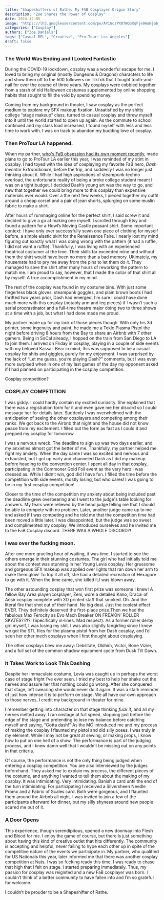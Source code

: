 ```yaml
---
title: "Shapeshifters of Rathe: My FAB Cosplayer Origin Story"
description: "Zoe Shares the Power of Cosplay"
date: 2024-12-05
image: "https://lh3.googleusercontent.com/pw/AP1GczPX07WQGXqPje9AoNjab_hRbCoxF4Lfn6mEVJEcdJzHPRpoWX1wKpggAEekbN4qpCXmH99FVlPLKkhok6XvnZV7KCVV2Wv0cYP__r2bz5C9yZUj_BCOFJpE5JLj1jToUD4GUS-PC327CQaW-dBDANob0Q=w828-h622-s-no?authuser=0"
categories: ["Cosplay"]
authors: ["Zoe Daniels"]
tags: ["Casual REL", "Creative", "Pro-Tour: Los Angeles"]
draft: false
---
```


###  The World Was Ending and I Looked Fantastic
During the COVID-19 lockdown, cosplay was a wonderful escape for me. I loved to bring my original (mostly Dungeons & Dragons) characters to life and show them off to the 500 followers on TikTok that I fought tooth-and-nail for over the course of three years. My cosplays were cobbled together from a stash of old Halloween costumes supplemented by online shopping habits that sought to fill the void by spending money. 

Coming from my background in theater, I saw cosplay as the perfect medium to explore my SFX makeup fixation. Unsatisfied by my shitty college “stage makeup” class, turned to casual cosplay and threw myself into it until the world started to open up again. As the commute to school continued and my class load increased, I found myself with less and less time to work with. I was on track to abandon my budding love of cosplay.

### Then ProTour LA happened.

When my partner, [who's FaB obsession had its own moment recently](https://overpit.ch/tournament_report-aurora), made plans to go to ProTour LA earlier this year, I was reminded of my stint in cosplay.  I had toyed with the idea of cosplaying my favorite FaB hero, *Dash Inventor Extraordinaire*, before the trip, and suddenly I was no longer just thinking about it. While I had high aspirations of steampunk-techno overload, the unfortunate reality of being a broke college student meant I was on a tight budget. I decided Dash’s young art was the way to go, and new that together we could bring more to this cosplay than expensive materials ever would. Over a the next few weeks, I pieced together my outfit around a cheap corset and a pair of jean shorts, splurging on some muslin fabric to make a shirt.

After hours of rummaging online for the perfect shirt, I said screw it and decided to give a go at making one myself. I scrolled through Etsy and found a pattern for a Howl’s Moving Castle peasant shirt. Some important context: I have only ever successfully sewn one piece of clothing for myself before, a simple elastic skirt for the Renaissance Faire. I nearly lost my mind figuring out exactly what I was doing wrong with the pattern (it had a ruffle, I did not want a ruffle). Thankfully, I was living with an experienced theatrical costumer at the time. Their skills far exceeded mine and without them the shirt would have been no more than a bad memory. Ultimately, my housemate had to pry me away from the pins to let them do it. They managed to save the shirt after many hours of reworking the pattern to match me. I am proud to say, however, that I made the collar of that shirt all by myself. A true accomplishment in my mind.  

The rest of the cosplay was found in my costume bins. With just some fingerless black gloves, steampunk goggles, and plain brown boots I had thrifted two years prior, Dash had emerged. I'm sure I could have done much more with this cosplay (notably arm and leg pieces) if I wasn’t such a serial procrastinator and a full-time theatre major doing two to three shows at a time with a job, but what I had done made me proud. 

My partner made up for my lack of those pieces though. With only his 3d printer, some ingenuity and paint, he made me a Teklo Plasma Pistol the night before driving 8 hours from the Bay to share an Airbnb with 7 other gamers. Being in SoCal already, I hopped on the train from San Diego to LA to join them. I arrived on Friday in cosplay, playing in a couple of side events with my beloved Kassai. Bear in mind, this was supposed to be a casual cosplay for shits and giggles, purely for my enjoyment. I was surprised by the lack of “Let me guess, you’re playing Dash?” comments, but I was even more surpised when in one of my last games of the day my opponent asked if I had planned on participating in the cosplay competition. 

Cosplay competition?

### COSPLAY COMPETITION

I was giddy. I could hardly contain my excited curiosity. She explained that there was a registration form for it and even gave me her discord so I could message her for details later. Suddenly I was overwhelmed with the anticipation of seeing the other cosplayers and competing among their ranks. We got back to the Airbnb that night and the house did not know peace from my excitement. I filled out the form as fast as I could it and prepped my cosplay for tomorrow. 

I was a nervous wreck. The deadline to sign up was two days earlier, and my anxieties almost got the better of me. Thankfully, my partner helped me fight my anxiety. When the day came I was so excited and nervous and exhausted, but I got up early and channeled Dash as I did my makeup before heading to the convention center. I spent all day in that cosplay, participating in the Commoner Gold Foil event as the very hero I was dressed as. While I didn’t win, god did I have fun. I filled the time before the competition with side events, mostly losing, but who cares! I was going to be in my first cosplay competition!

Closer to the time of the competition my anxiety about being included past the deadline grew overbearing and I went to the judge's table looking for answers. My fears were relieved by the head judge telling me that I should be able to compete with no problem. Later, another judge came up to me and asked if I was competing and he told me that the competition time had been moved a little later. I was disappointed, but the judge was so sweet and complimented my cosplay. We introduced ourselves and he invited me to the FaB Cosplay discord. THERE WAS A WHOLE DISCORD?!

### I was over the fucking moon. 

After one more grueling hour of waiting, it was time. I started to see the others emerge in their stunning costumes. The girl who had initially told me about the contest was stunning in her Young Levia cosplay. Her gruesome and gorgeous SFX makeup was applied over lights that ran down her arm to make them glow! To top it all off, she had a detailed recreation of Hexagore to go with it. When the time came, she killed it.I was blown away. 

The other astounding cosplay that won first prize was someone I knew! A fellow Bay Area player/cosplayer, Zeni, wore a detailed Kano, Dracai of Aesir cosplay complete with 3D printed staff that smoked. Oh. And the literal fire that shot out of their hand. No big deal. Just the coolest effect EVER. They definitely deserved the first-place prize.Then we had the fabulous Max Ferocity as Evo Mach Breaker ON FREAKIN’ ROLLER SKATES?!?!?! (Specifically in-lines. Mad respect). As a former roller derby girl myself, I was losing my shit. I was also slightly fangirling since I knew we got the STL files for the plasma pistol from her Dash cosplay, and I’d seen her other mech cosplays when I first thought about cosplaying. 

The other cosplays blew me away: Debilitate, Oldhim, Victor, Bone Vizier, and a full set of the common shadow equipment cycle from Dusk Till Dawn. 

### It Takes Work to Look This Dashing

Despite her immaculate costume, Levia was caught up in perhaps the worst case of stage fright I’ve ever seen. I tried my best to help her shake out the nerves and assure her that nothing could go wrong. After she conquered that stage, left swearing she would never do it again. It was a stark reminder of just how intense it is to perform on stage. We all have our own approach to those nerves, I credit my background in theater for mine. 

I remember getting into character on that stage thinking *fuck it*, and all my nerves melted away. I ran onstage at full speed, stopping just before the edge of the stage and pretending to lose my balance before catching myself and saying, “Gotta dash!” As the MC introduced me and my process of making the cosplay I flaunted my pistol and did silly poses. I was truly in my element. While I may not be great at sewing, or making props, I know how to put on one hell of a show. The performance is part of the judging process, and I knew damn well that I wouldn’t be missing out on any points in that criteria. 

Of course, the performance is not the only thing being judged when entering a cosplay competition. You are also interviewed by the judges beforehand. They asked me to explain my process, the different pieces of the costume, and anything I wanted to tell them about the making of my cosplay. It was intimidating. Very intimidating. Banish a card until the end of the turn intimidating. For participating I received a Silversheen Needle Promo and a Fabric of Scales card. Both were gorgeous, and I flaunted them around the Airbnb all night. I was invited to join a few of the participants afterward for dinner, but my silly shyness around new people scared me out of it. 

### A Door Opens

This experience, though serendipitous, opened a new doorway into Flesh and Blood for me. I enjoy the game of course, but there is just something about having this kind of creative outlet that hits differently. The community is accepting and helpful, never failing to hype each other up in spite of the competitive nature of the events we participate in. My partner, who qualified for US Nationals this year, later informed me that there was another cosplay competition at Nats. I was so fucking ready this time. I was ready to chase that high that I felt on stage. I started preparing immediately. Thus, my passion for cosplay was reignited and a new FaB cosplayer was born. I couldn’t think of a better community to have fallen into and I’m so grateful for welcome. 

I couldn’t be prouder to be a Shapeshifter of Rathe. 
